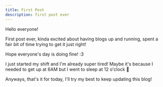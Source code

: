 ```yaml
---
title: First Post
description: first post ever
---
```


Hello everyone!

First post ever, kinda excited about having blogs up and running, spent a fair bit of time trying to get it just right!

Hope everyone's day is doing fine! :3

I just started my shift and I'm already super tired! Maybe it's because I needed to get up at 6AM but I went to sleep at 12 o'clock 🤔

Anyways, that's it for today, I'll try my best to keep updating this blog!